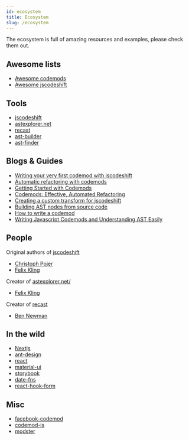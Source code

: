 ```yaml
---
id: ecosystem
title: Ecosystem
slug: /ecosystem
---
```


The ecosystem is full of amazing resources and examples, please check them out.

## Awesome lists

- [Awesome codemods](https://github.com/rajasegar/awesome-codemods)
- [Awesome jscodeshift](https://github.com/sejoker/awesome-jscodeshift)

## Tools

- [jscodeshift](https://github.com/facebook/jscodeshift)
- [astexplorer.net](https://astexplorer.net/)
- [recast](https://github.com/benjamn/recast)
- [ast-builder](https://rajasegar.github.io/ast-builder/)
- [ast-finder](https://rajasegar.github.io/ast-finder/)

## Blogs & Guides

- [Writing your very first codemod with jscodeshift](https://medium.com/@andrew_levine/writing-your-very-first-codemod-with-jscodeshift-7a24c4ede31b)
- [Automatic refactoring with codemods](https://itnext.io/automatic-refactoring-with-jscodeshift-codemods-45c219eaf992)
- [Getting Started with Codemods](https://www.sitepoint.com/getting-started-with-codemods/)
- [Codemods: Effective, Automated Refactoring](https://www.sitepen.com/blog/codemods-effective-automated-refactoring)
- [Creating a custom transform for jscodeshift](https://skovy.dev/jscodeshift-custom-transform/)
- [Building AST nodes from source code](https://dev.to/rajasegar/building-ast-nodes-from-source-code-3p49)
- [How to write a codemod](https://vramana.github.io/blog/2015/12/21/codemod-tutorial/)
- [Writing Javascript Codemods and Understanding AST Easily](https://katilius.dev/writing-js-codemods/)

## People

Original authors of [jscodeshift](https://github.com/facebook/jscodeshift)

- [Christoph Pojer](https://twitter.com/cpojer?ref_src=twsrc%5Egoogle%7Ctwcamp%5Eserp%7Ctwgr%5Eauthor)
- [Felix Kling](https://twitter.com/fkling42?lang=en)

Creator of [astexplorer.net/](https://astexplorer.net/)

- [Felix Kling](https://twitter.com/fkling42?lang=en)

Creator of [recast](https://github.com/benjamn/recast)

- [Ben Newman](https://twitter.com/benjamn)

## In the wild

- [Nextjs](https://nextjs.org/docs/advanced-features/codemods)
- [ant-design](https://github.com/ant-design/codemod-v4)
- [react](https://github.com/reactjs/react-codemod)
- [material-ui](https://github.com/mui-org/material-ui/tree/master/packages/material-ui-codemod)
- [storybook](https://github.com/storybookjs/storybook/tree/master/lib/codemod)
- [date-fns](https://github.com/date-fns/date-fns-upgrade-codemod)
- [react-hook-form](https://github.com/react-hook-form/codemod)

## Misc

- [facebook-codemod](https://github.com/facebook/codemod)
- [codemod-js](https://github.com/codemod-js/codemod)
- [modster](https://github.com/obweger/modster)
